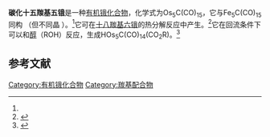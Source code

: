 {{Chembox
| Name = 
| NameEn = 
| ImageFile = Os5C(CO)15.svg
|  ImageSize = 
|  ImageAlt = 
| IUPACName = 
| IUPACNameZh = 
| OtherNames = μ<sub>5</sub>-碳化十五羰基五锇
| Section1 = {{Chembox Identifiers
|   CASNo = 51205-06-2
|   CASNo_Ref = {{cascite|correct|CAS}}
|   PubChem = 
|   SMILES =  }}
| Section2 = {{Chembox Properties
| Os=5 | C=16 | O=15
|   Appearance = 橙色晶体<ref name=Peter>{{cite journal|journal=Journal of the Chemical Society, Chemical Communications|issue=12|language=en|issn=0022-4936|date=1980|pages=564|doi=10.1039/c39800000564|url=http://xlink.rsc.org/?DOI=c39800000564|title=Synthesis of the carbido anion [Os5C(CO)15I]? and the X-ray crystal structures of Os5C(CO)15 and [(Ph3P)2N][Os5C(CO)15I]|accessdate=2020-12-08|author=Peter F. Jackson, Brian F. G. Johnson, Jack Lewis, J. Nicola Nicholls, Mary McPartlin, William J. H. Nelson}}</ref>
|   Density = 
|   MeltingPt = 
|   BoilingPt = 
|   Solubility =  }}
| Section3 = {{Chembox Hazards
|   MainHazards = 
|   FlashPt = 
|   Autoignition =  }}
}}
'''碳化十五羰基五锇'''是一种[[有机锇化合物|有机锇化合物]]，化学式为Os<sub>5</sub>C(CO)<sub>15</sub>，它与Fe<sub>5</sub>C(CO)<sub>15</sub>同构<!-- isostructural -->（但不同晶<!-- isomorphous -->）。<ref name=Peter />它可在[[十八羰基六锇|十八羰基六锇]]的热分解反应中产生。<ref>{{cite journal|journal=Journal of Organometallic Chemistry|volume=57|issue=2|language=en|date=1973-09|pages=C82–C83|doi=10.1016/S0022-328X(00)86593-6|url=https://linkinghub.elsevier.com/retrieve/pii/S0022328X00865936|title=The preparation of Ru5C(CO)15 and Os5C(CO)15|accessdate=2020-12-08|author=C.R. Eady, B.F.G. Johnson, J. Lewis, T. Matheson|archive-date=2018-06-12|archive-url=https://web.archive.org/web/20180612155955/https://linkinghub.elsevier.com/retrieve/pii/S0022328X00865936|dead-url=no}}</ref>它在回流条件下可以和[[醇|醇]]（ROH）反应，生成HOs<sub>5</sub>C(CO)<sub>14</sub>(CO<sub>2</sub>R)。<ref>{{cite journal|journal=Journal of the Chemical Society, Chemical Communications|issue=16|language=en|issn=0022-4936|date=1982|pages=966|doi=10.1039/c39820000966|url=http://xlink.rsc.org/?DOI=c39820000966|title=Activation of a carbonyl group in the pentanuclear carbido clusters Os5C(CO)15 and I2Os5C(CO)15 by alcohols: X-ray analysis of HOs5C(CO)14(CO2Et) and IOs5C(CO)14(CO2Me)|accessdate=2020-12-08|author=Dario Braga, Brian F. G. Johnson, Jack Lewis, Mary McPartlin, William J. H. Nelson, J. Nichola Nicholls, Maria D. Vargas}}</ref>

==参考文献==
{{reflist}}

{{锇化合物}}

[[Category:有机锇化合物|Category:有机锇化合物]]
[[Category:羰基配合物|Category:羰基配合物]]